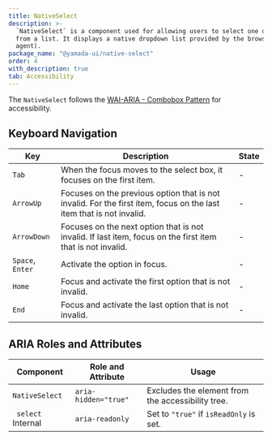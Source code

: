 ```yaml
---
title: NativeSelect
description: >-
  `NativeSelect` is a component used for allowing users to select one option
  from a list. It displays a native dropdown list provided by the browser (user
  agent).
package_name: "@yamada-ui/native-select"
order: 4
with_description: true
tab: Accessibility
---
```


The `NativeSelect` follows the [WAI-ARIA - Combobox Pattern]("https://www.w3.org/WAI/ARIA/apg/patterns/combobox/examples/combobox-select-only/") for accessibility.

## Keyboard Navigation

| Key              | Description                                                                                                         | State |
| ---------------- | ------------------------------------------------------------------------------------------------------------------- | ----- |
| `Tab`            | When the focus moves to the select box, it focuses on the first item.                                               | -     |
| `ArrowUp`        | Focuses on the previous option that is not invalid. For the first item, focus on the last item that is not invalid. | -     |
| `ArrowDown`      | Focuses on the next option that is not invalid. If last item, focus on the first item that is not invalid.          | -     |
| `Space`, `Enter` | Activate the option in focus.                                                                                       | -     |
| `Home`           | Focus and activate the first option that is not invalid.                                                            | -     |
| `End`            | Focus and activate the last option that is not invalid.                                                             | -     |

## ARIA Roles and Attributes

| Component                     | Role and Attribute   | Usage                                             |
| ----------------------------- | -------------------- | ------------------------------------------------- |
| `NativeSelect`                | `aria-hidden="true"` | Excludes the element from the accessibility tree. |
| ` select` <Tag>Internal</Tag> | `aria-readonly`      | Set to `"true"` if `isReadOnly` is set.           |

